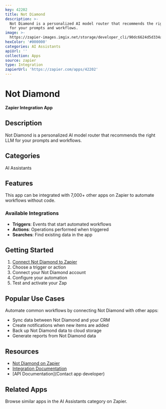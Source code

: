 ```yaml
---
key: 42202
title: Not Diamond
description: >-
  Not Diamond is a personalized AI model router that recommends the right LLM
  for your prompts and workflows.
image: >-
  https://zapier-images.imgix.net/storage/developer_cli/90dc6624d5d334ae38963decf1450a3f.png?auto=format%2Ccompress&ixlib=python-3.0.0&q=50
hexColor: '#000000'
categories: AI Assistants
apiUrl: ''
collection: Apps
source: zapier
type: Integration
zapierUrl: 'https://zapier.com/apps/42202'
---
```

# Not Diamond

**Zapier Integration App**

## Description

Not Diamond is a personalized AI model router that recommends the right LLM for your prompts and workflows.

## Categories

AI Assistants

## Features

This app can be integrated with 7,000+ other apps on Zapier to automate workflows without code.

### Available Integrations

- **Triggers**: Events that start automated workflows
- **Actions**: Operations performed when triggered
- **Searches**: Find existing data in the app

## Getting Started

1. [Connect Not Diamond to Zapier](https://zapier.com/apps/42202)
2. Choose a trigger or action
3. Connect your Not Diamond account
4. Configure your automation
5. Test and activate your Zap

## Popular Use Cases

Automate common workflows by connecting Not Diamond with other apps:

- Sync data between Not Diamond and your CRM
- Create notifications when new items are added
- Back up Not Diamond data to cloud storage
- Generate reports from Not Diamond data

## Resources

- [Not Diamond on Zapier](https://zapier.com/apps/42202)
- [Integration Documentation](https://zapier.com/apps/42202/integrations)
- [API Documentation](Contact app developer)

## Related Apps

Browse similar apps in the AI Assistants category on Zapier.
